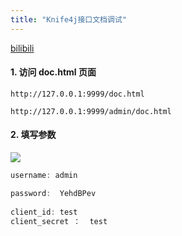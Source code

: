 ```yaml
---
title: "Knife4j接口文档调试"
---
```


[bilibili](https://player.bilibili.com/player.html?bvid=BV12t411B7e9&p=34&page=34&autoplay=0)



#### 1. 访问 doc.html 页面
```shell
http://127.0.0.1:9999/doc.html
```

```shell
http://127.0.0.1:9999/admin/doc.html
```



#### 2. 填写参数
![](https://cdn.nlark.com/yuque/0/2023/png/283679/1692113318275-5c885c24-be28-4fdc-bc12-c7a0a4487872.png)



```java
username: admin

password:  YehdBPev  
    
client_id: test
client_secret ：  test
```

